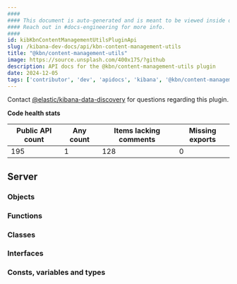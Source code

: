 ```yaml
---
####
#### This document is auto-generated and is meant to be viewed inside our experimental, new docs system.
#### Reach out in #docs-engineering for more info.
####
id: kibKbnContentManagementUtilsPluginApi
slug: /kibana-dev-docs/api/kbn-content-management-utils
title: "@kbn/content-management-utils"
image: https://source.unsplash.com/400x175/?github
description: API docs for the @kbn/content-management-utils plugin
date: 2024-12-05
tags: ['contributor', 'dev', 'apidocs', 'kibana', '@kbn/content-management-utils']
---
```




Contact [@elastic/kibana-data-discovery](https://github.com/orgs/elastic/teams/kibana-data-discovery) for questions regarding this plugin.

**Code health stats**

| Public API count  | Any count | Items lacking comments | Missing exports |
|-------------------|-----------|------------------------|-----------------|
| 195 | 1 | 128 | 0 |

## Server

### Objects
<DocDefinitionList data={kbnContentManagementUtilsObj.server.objects}/>

### Functions
<DocDefinitionList data={kbnContentManagementUtilsObj.server.functions}/>

### Classes
<DocDefinitionList data={kbnContentManagementUtilsObj.server.classes}/>

### Interfaces
<DocDefinitionList data={kbnContentManagementUtilsObj.server.interfaces}/>

### Consts, variables and types
<DocDefinitionList data={kbnContentManagementUtilsObj.server.misc}/>

